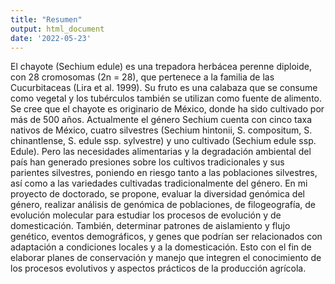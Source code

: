 ---
title: "Resumen"
output: html_document
date: '2022-05-23'
---
El chayote (Sechium edule) es una trepadora herbácea perenne diploide, con 28 cromosomas (2n = 28), que pertenece a la familia de las Cucurbitaceas (Lira et al. 1999). Su fruto es una calabaza que se consume como vegetal y los tubérculos también se utilizan como fuente de alimento. Se cree que el chayote es originario de México, donde ha sido cultivado por más de 500 años. Actualmente el género Sechium cuenta con cinco taxa nativos de México, cuatro silvestres (Sechium hintonii, S. compositum, S. chinantlense, S. edule ssp. sylvestre) y uno cultivado (Sechium edule ssp. Edule). 
Pero las necesidades alimentarias y la degradación ambiental del país han generado presiones sobre los cultivos tradicionales y sus parientes silvestres, poniendo en riesgo tanto a las poblaciones silvestres, así como a las variedades cultivadas tradicionalmente del género. 
En mi proyecto de doctorado, se propone, evaluar la diversidad genómica del género, realizar análisis de genómica de poblaciones, de filogeografía, de evolución molecular para estudiar los procesos de evolución y de domesticación. También, determinar patrones de aislamiento y flujo genético, eventos demográficos, y genes que podrían ser relacionados con adaptación a condiciones locales y a la domesticación. Esto con el fin de elaborar planes de conservación y manejo que integren el conocimiento de los procesos evolutivos y aspectos prácticos de la producción agrícola.
